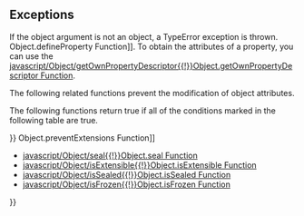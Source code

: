 {{Page_Title}}
{{Flags}}
{{Summary_Section|Prevents the modification of existing property attributes and values, and prevents the addition of new properties.

}}
{{JS_Syntax|Formats={{JS_Syntax_Format
|Format= Object.freeze( object )}}
|Values={{JS_Syntax_Parameter
|Name=object
|Required=Required
|Description=The object on which to lock the attributes.}}
}}
{{JS_Return_Value
|Description=The object that is passed to the function.}}
==Exceptions==
If the object argument is not an object, a TypeError exception is thrown.
{{Remarks_Section
|Remarks=The Object.freeze function does the following:

* Makes the object non-extensible, so that new properties cannot be added to it.
* Sets the configurable attribute to false for all properties of the object. When configurable is false , the property attributes cannot be changed and the property cannot be deleted.
* Sets the writable attribute to false for all data properties of the object. When writable is false, the data property value cannot be changed.
For more information about how to set property attributes, see [[javascript/Object/defineProperty{{!}}Object.defineProperty Function]]. To obtain the attributes of a property, you can use the [[javascript/Object/getOwnPropertyDescriptor{{!}}Object.getOwnPropertyDescriptor Function]].

The following related functions prevent the modification of object attributes.

{{{!}} class='wikitable'
{{!}}-
! Function
! Object is made non-extensible
! configurable is set to false for each property
! writable is set to false for each property
{{!}}-
{{!}} [[javascript/Object/preventExtensions{{!}}Object.preventExtensions]]
{{!}} Yes
{{!}} No
{{!}} No
{{!}}-
{{!}} [[javascript/Object/seal{{!}}Object.seal]]
{{!}} Yes
{{!}} Yes
{{!}} No
{{!}}-
{{!}} '''Object.freeze'''
{{!}} Yes
{{!}} Yes
{{!}} Yes
{{!}}} 
The following functions return true if all of the conditions marked in the following table are true.

{{{!}} class='wikitable'
{{!}}-
! Function
! Object is extensible?
! configurable is false for all properties?
! writable is false for all data properties?
{{!}}-
{{!}} [[javascript/Object/isExtensible{{!}}Object.isExtensible]]
{{!}} Yes
{{!}} No
{{!}} No
{{!}}-
{{!}} [[javascript/Object/isSealed{{!}}Object.isSealed]]
{{!}} No
{{!}} Yes
{{!}} Yes
{{!}}-
{{!}} [[javascript/Object/isFrozen{{!}}Object.isFrozen]]
{{!}} No
{{!}} Yes
{{!}} Yes
{{!}}} 
}}
{{Examples_Section
|Not_required=No
|Examples={{Single_Example
|Language=JavaScript
|Description=The following example illustrates the use of the '''Object.freeze''' function.

|Code= // Create an object that has two properties.
 var obj = { pasta: "spaghetti", length: 10 };
 
 // Freeze the object.
 Object.freeze(obj);
 
 // Try to add a new property, and then verify that it is not added. 
     obj.newProp = 50;
     document.write(obj.newProp);
     document.write("&lt;br/&gt;");
 
 // Try to delete a property, and then verify that it is still present. 
 delete obj.length;
 document.write(obj.length);
 document.write("&lt;br/&gt;");
 
 // Try to change a property value, and then verify that it is not changed. 
 obj.pasta = "linguini";
 document.write(obj.pasta);
 
 // Output:
 // undefined
 // 10
 // spaghetti
}}}}
{{See_Also_Section
|Manual_links=* [[javascript/Object/preventExtensions{{!}}Object.preventExtensions Function]]
* [[javascript/Object/seal{{!}}Object.seal Function]]
* [[javascript/Object/isExtensible{{!}}Object.isExtensible Function]]
* [[javascript/Object/isSealed{{!}}Object.isSealed Function]]
* [[javascript/Object/isFrozen{{!}}Object.isFrozen Function]]
}}
{{Topics | JS Basic}}

{{External_Attribution
|Is_CC-BY-SA=No
|Sources=MSDN
|MDN_link=
|MSDN_link=http://msdn.microsoft.com/en-us/library/ie/ff806186(v=vs.94).aspx
|HTML5Rocks_link=
}}
